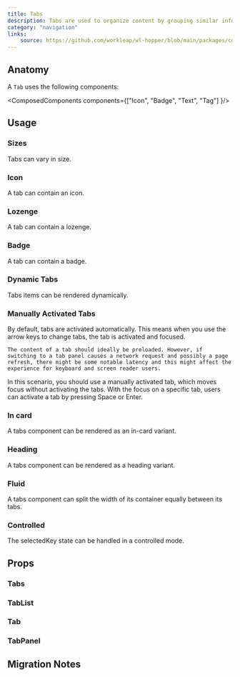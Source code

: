 ```yaml
---
title: Tabs
description: Tabs are used to organize content by grouping similar information on the same page.
category: "navigation"
links:
    source: https://github.com/workleap/wl-hopper/blob/main/packages/components/src/tabs/src/Tabs.tsx
---
```


<Example src="Tabs/docs/preview" isOpen />

## Anatomy

A `Tab` uses the following components:

<ComposedComponents components={["Icon", "Badge", "Text", "Tag"] }/>

## Usage

### Sizes

Tabs can vary in size.

<Example src="Tabs/docs/size" />

### Icon

A tab can contain an icon.

<Example src="Tabs/docs/icon" />

### Lozenge

A tab can contain a lozenge.

<Example src="Tabs/docs/lozenge" />

### Badge

A tab can contain a badge.

<Example src="Tabs/docs/badge" />

### Dynamic Tabs

Tabs items can be rendered dynamically.

<Example src="Tabs/docs/dynamic" />

### Manually Activated Tabs

By default, tabs are activated automatically. This means when you use the arrow keys to change tabs, the tab is activated and focused.

```
The content of a tab should ideally be preloaded. However, if switching to a tab panel causes a network request and possibly a page refresh, there might be some notable latency and this might affect the experience for keyboard and screen reader users.
```

In this scenario, you should use a manually activated tab, which moves focus without activating the tabs. With the focus on a specific tab, users can activate a tab by pressing Space or Enter.

<Example src="Tabs/docs/manual" />

### In card

A tabs component can be rendered as an in-card variant.

<Example src="Tabs/docs/in-card" />

### Heading

A tabs component can be rendered as a heading variant.

<Example src="Tabs/docs/heading" />

### Fluid

A tabs component can split the width of its container equally between its tabs.

<Example src="Tabs/docs/fluid" />

### Controlled

The selectedKey state can be handled in a controlled mode.

<Example src="Tabs/docs/controlled" />

## Props

### Tabs

<PropTable component="Tabs" />

### TabList

<PropTable component="TabList" />

### Tab

<PropTable component="Tab" />

### TabPanel

<PropTable component="TabPanel" />

## Migration Notes

<MigrateGuide src="Tabs/docs/migration-notes" />
